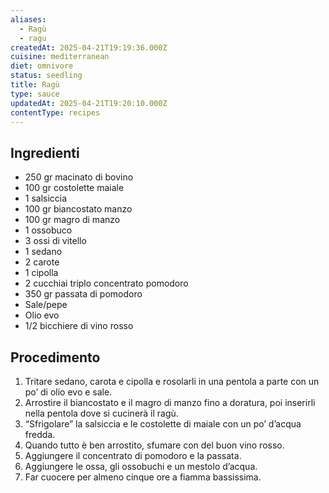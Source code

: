 ```yaml
---
aliases:
  - Ragù
  - ragu
createdAt: 2025-04-21T19:19:36.000Z
cuisine: mediterranean
diet: omnivore
status: seedling
title: Ragù
type: sauce
updatedAt: 2025-04-21T19:20:10.000Z
contentType: recipes
---
```

## Ingredienti

- 250 gr macinato di bovino
- 100 gr costolette maiale
- 1 salsiccia
- 100 gr biancostato manzo
- 100 gr magro di manzo
- 1 ossobuco
- 3 ossi di vitello
- 1 sedano
- 2 carote
- 1 cipolla
- 2 cucchiai triplo concentrato pomodoro
- 350 gr passata di pomodoro
- Sale/pepe
- Olio evo
- 1/2 bicchiere di vino rosso

## Procedimento

1. Tritare sedano, carota e cipolla e rosolarli in una pentola a parte con un po’ di olio evo e sale.
2. Arrostire il biancostato e il magro di manzo fino a doratura, poi inserirli nella pentola dove si cucinerà il ragù.
3. “Sfrigolare” la salsiccia e le costolette di maiale con un po’ d’acqua fredda.
4. Quando tutto è ben arrostito, sfumare con del buon vino rosso.
5. Aggiungere il concentrato di pomodoro e la passata.
6. Aggiungere le ossa, gli ossobuchi e un mestolo d’acqua.
7. Far cuocere per almeno cinque ore a fiamma bassissima.
